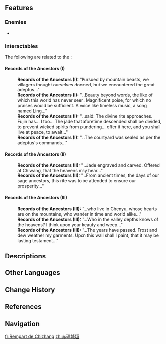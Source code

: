 {{Location Infobox
|image        = Chizhang Wall.png
|type         = Subarea
|area         = Chenyu Vale: Southern Mountain
|subregion    = Chenyu Vale
|region       = Liyue
}}
{{Location Intro|description={{If Self|Chizhang Wall|It|Chizhang Wall}} is located north of [[Mt. Xuanlian]]. The [[Solitary Suanni]] is located here.}}
<!--
==Points of Interest==
{{Locations by Category Table|type=Points of Interest}}
--><!--
==Quests==
{{Quests by Category List|{{subst:#titleparts:{{subst:PAGENAME}}}} Quests|heo=1}}
-->
==Features==
<!--
===Domains===
{{Domains by Category Gallery}}

===Exploration===
-->
===Enemies===
* {{Enemy|Solitary Suanni}}
<!--
===Local Specialties===
* {{Item|}}
-->
===Interactables===
The following are related to the {{Achievement|A Ruined Tale}}:

====Records of the Ancestors (I)====
{{Dialogue Start}}
:'''Records of the Ancestors (I):''' "Pursued by mountain beasts, we villagers thought ourselves doomed, but we encountered the great adeptus..."
:'''Records of the Ancestors (I):''' "...Beauty beyond words, the like of which this world has never seen. Magnificent poise, for which no praises would be sufficient. A voice like timeless music, a song named Ling..."
:'''Records of the Ancestors (I):''' "...said: The divine rite approaches. Fujin has... I too... The jade that aforetime descended shall be divided, to prevent wicked spirits from plundering... offer it here, and you shall live at peace, to await..."
:'''Records of the Ancestors (I):''' "...The courtyard was sealed as per the adeptus's commands..."
{{Dialogue End}}

====Records of the Ancestors (II)====
{{Dialogue Start}}
:'''Records of the Ancestors (II):''' "...Jade engraved and carved. Offered at Chiwang, that the heavens may hear..."
:'''Records of the Ancestors (II):''' "...From ancient times, the days of our sage ancestors, this rite was to be attended to ensure our prosperity..."
{{Dialogue End}}

====Records of the Ancestors (III)====
{{Dialogue Start}}
:'''Records of the Ancestors (III):''' "...who live in Chenyu, whose hearts are on the mountains, who wander in time and world alike..."
:'''Records of the Ancestors (III):''' "...Who in the valley depths knows of the heavens? I think upon your beauty and weep..."
:'''Records of the Ancestors (III):''' "...The years have passed. Frost and dew weather my garments. Upon this wall shall I paint, that it may be lasting testament..."
{{Dialogue End}}
<!--
==Puzzles==
===Puzzle Name===

==NPCs==
*

===Vendors===
*
-->
==Descriptions==
{{Description/Viewpoint|Desolate Foothill Shrines}}
<!--
==Soundtracks==
{{Soundtracks by Category Table|type=location}}

==Lore==

==Trivia==
-->
==Other Languages==
{{Other Languages
|en      = Chizhang Wall
|zhs     = 赤璋城垣
|zhs_rm  = 
|zht     = 赤璋城垣
|zht_rm  = 
|zh_tl   = 
|ja      = {{Rubi|赤|せき|璋|しょう}}の{{Rubi|石|いし|垣|がき}}
|ja_rm   = Sekishou no Ishigaki<ref>[[Map]], Label: Chizhang Wall (Japanese)</ref>
|ja_tl   = 
|ko      = 적장 성벽
|ko_rm   = 
|ko_tl   = 
|es      = Ciudadela Chizhang
|es_tl   = Chizhang Citadel
|fr      = Rempart de Chizhang
|fr_tl   = Chizhang Rampart
|ru      = Стена Чичжан
|ru_tl   = Chizhang Wall
|th      = Chizhang Wall
|vi      = Tường Thành Xích Chương
|vi_tl   = 
|de      = Chizhang-Mauer
|de_tl   = Chizhang Wall
|id      = Chizhang Wall
|pt      = Muralha de Chizhang
|pt_tl   = 
|tr      = Chizhang Seddi
|tr_tl   = 
|it      = Cittadella di Chizhang
|it_tl   = 
}}

==Change History==
{{Change History|4.4}}

==References==
{{Reflist}}

==Navigation==
{{Area Navbox|Liyue}}

[[fr:Rempart de Chizhang]]
[[zh:赤璋城垣]]
